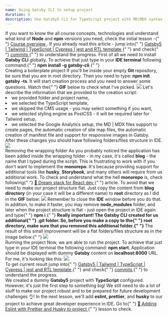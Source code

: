 ```yaml
---
name: Using Gatsby CLI to setup project
duration: 4
description: Use Gatsby5 CLI for TypeScript project with MD|MDX syntax, Google Analytics, auto sitemap, manifest file, and GatsbyImage support.
---
```


<Prelude label="Gatsby CLI setup">
  <Hint hasBg>
    If you want to know the all course concepts, technologies and understand
    what kind of <B>Node</B> and <B>npm</B> versions you need, check the
    initial lesson -{" "}
    <A href="/courses/modern-gatsby5-ecosystem-project-setup/introduction/course-overview/">
      Course overview
    </A>
    .
  </Hint>
  <Hint hasBg>
    If you already read this article - jump into{" "}
    <A
      outside
      href="https://github.com/polubis/Gatsby5-Tailwind-TypeScript-Cypress-jest-rtl-template"
    >
      Gatsby5 | Tailwind | TypeScript | Cypress | jest and RTL template
    </A>{" "}
    and check{" "}
    <A
      outside
      href="https://github.com/polubis/Gatsby5-Tailwind-TypeScript-Cypress-jest-rtl-template/commits/main"
    >
      commits
    </A>{" "}
    to understand the progress.
  </Hint>
  <M>
    First of all we need to install <B>Gatsby CLI</B> globally. To achieve that
    just type in your <B>IDE terminal</B> following command:{" "}
    <B>npm install -g gatsby-cli</B>.{" "}
  </M>
</Prelude>

<Section>
  <XL>Creating a boilerplate project</XL>
  <M>
    If you'll be inside your empty <B>Git</B> repository, be sure that you are
    in root directory. Then you need to type: <B>npm init gatsby -ts</B>. It
    will start creation process and you need to answer some questions. Watch the{" "}
    <B>GIF</B> below to check what I've picked.
  </M>
  <Image
    rolled
    src="https://raw.githubusercontent.com/polubis/Snippets-for-articles-and-lessons/main/modern-gatsby5-ecosystem-project-setup/cli-install-script-showcase.gif"
    description="The answers to create a project"
  />
  <M>Let's describe the information that we provided to the creation script:</M>
  <L ordered>
    <Li>we provided folder and project name,</Li>
    <Li>we selected the TypeScript template,</Li>
    <Li>we skipped the CMS usage - you may select something if you want,</Li>
    <Li>
      we selected styling engine as PostCSS - it will be required later for
      Tailwind setup,
    </Li>
    <Li>
      we selected the Google Analytics setup, the MD | MDX files support to
      create pages, the automatic creation of site map files, the automatic
      creation of manifest file and support for responsive images in Gatsby.
    </Li>
  </L>
  <M>
    After these changes you should have following folders/files structure in
    IDE.
  </M>
  <Image
    src="https://raw.githubusercontent.com/polubis/Snippets-for-articles-and-lessons/main/modern-gatsby5-ecosystem-project-setup/folders-files-structure.png"
    description="Folders and files structure"
  />
</Section>

<Section>
  <XL>Removing the wrapping folder</XL>
  <M>
    As you probably noticed the application has been added inside the wrapping
    folder - in my case, it's called <B>blog</B> - the name that I typed during
    the script. This is frustrating to work with if you don't want to implement
    the <B>monorepo</B>. It's because providing support for additional tools
    like <B>husky</B>, <B>Storybook</B>, and many others will require from us
    additional work.
  </M>
  <Hint hasBg>
    To check and understand what the hell <B>monorepo</B> is, check following{" "}
    <A
      outside
      href="https://greenonsoftware.com/articles/thoughts/dream-stack-for-react-dev/"
    >
      🌟 Dream stack for React dev
    </A>{" "}
    article.
  </Hint>
  <M>
    To avoid that we need to make our project structure flat. Just copy the
    content from <B>blog directory</B> (in your case it will be a different
    name) to <B>root</B> directory as I did in the <B>GIF</B> below:
  </M>
  <Image
    rolled
    src="https://raw.githubusercontent.com/polubis/Snippets-for-articles-and-lessons/main/modern-gatsby5-ecosystem-project-setup/making-project-flat.gif"
    description="The project is flat now!"
  />
  <M>
    Remember to close the <B>IDE</B> window before you do that. In addition, to
    make it faster, you may remove <B>node_modules</B> folder, and later when
    the project structure is flat - just open the project in IDE again and type{" "}
    <B>npm i</B>.{" "}
  </M>
  <M>
    <B>
      Really important! The <B>Gatsby CLI</B> created for us additional{" "}
      <B>.git</B> folder. So, before you make a copy to the{" "}
      <B>root directory</B>, make sure that you removed this additional
      folder.{" "}
    </B>
  </M>
  <M>
    The result of this small improvement will be a flat folders/files structure
    as in the image below:{" "}
  </M>
  <Image
    src="https://raw.githubusercontent.com/polubis/Snippets-for-articles-and-lessons/main/modern-gatsby5-ecosystem-project-setup/flat-folders-files.png"
    description="We are ready to go!"
  />
</Section>

<Section>
  <XL>Running the project</XL>
  <M>
    Now, we are able to run the project. To achieve that just type in your IDE
    terminal the following command: <B>npm start</B>. Application should be
    displayed with dummy <B>Gatsby</B> content on <B>localhost:8000</B> URL. For
    me, it's looking like this:
  </M>
  <Image
    src="https://raw.githubusercontent.com/polubis/Snippets-for-articles-and-lessons/main/modern-gatsby5-ecosystem-project-setup/runs-at-8000.png"
    description="Project works!"
  />
</Section>

<Example label="The result">
  <M>
    To get current result jump into{" "}
    <A
      outside
      href="https://github.com/polubis/Gatsby5-Tailwind-TypeScript-Cypress-jest-rtl-template"
    >
      Gatsby5 | Tailwind | TypeScript | Cypress | jest and RTL template
    </A>{" "}
    and check{" "}
    <A
      outside
      href="https://github.com/polubis/Gatsby5-Tailwind-TypeScript-Cypress-jest-rtl-template/commits/main"
    >
      commits
    </A>{" "}
    to understand the progress.
  </M>
</Example>

<Summary label="Conclusions and next steps">
  <M>
    We created a dummy <B>Gatsby5</B> project with <B>TypeScript</B> configured.
    However, it's just the first step to something big! We still need to do a
    lot of stuff to make our project robust and to be prepared for future
    development challenges 👌!
  </M>
  <M>
    In the next lesson, we'll add <B>eslint, prettier</B>, and <B>husky</B> to
    our project to achieve great developer experience in IDE. Go to{" "}
    <A href="/courses/modern-gatsby5-ecosystem-project-setup/creating-project/adding-eslint-with-prettier-and-husky-to-project/">
      🌟 Adding Eslint with Prettier and Husky to project
    </A>{" "}
    lesson to check.
  </M>
</Summary>
